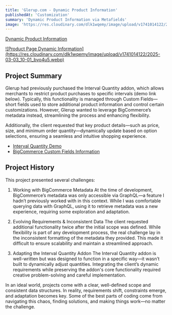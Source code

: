 ```yaml
---
title: 'Glerup.com - Dynamic Product Information'
publishedAt: 'Customization'
summary: 'Dynamic Product Information via Metafields'
image: 'https://res.cloudinary.com/dlk1wqemy/image/upload/v1741014122/2025-03-03_10-01_bvo4u5.webp'
---
```


[Dynamic Product Information](https://glerup.com/luxury-set-up-boxes/?sku=C33BRL)

<a href="https://res.cloudinary.com/dlk1wqemy/image/upload/v1741014122/2025-03-03_10-01_bvo4u5.webp">
![Product Page Dynamic Information](https://res.cloudinary.com/dlk1wqemy/image/upload/v1741014122/2025-03-03_10-01_bvo4u5.webp)
</a>

## Project Summary

Glerup had previously purchased the Interval Quantity addon, which allows merchants to restrict product purchases to specific intervals (demo link below). Typically, this functionality is managed through Custom Fields—short fields used to store additional product information and control certain customizations. However, Glerup wanted to leverage BigCommerce’s metadata instead, streamlining the process and enhancing flexibility.

Additionally, the client requested that key product details—such as price, size, and minimum order quantity—dynamically update based on option selections, ensuring a seamless and intuitive shopping experience.

- [Interval Quantity Demo](https://addons.intuitsolutions.net/dunlop-tortex-standard-guitar-picks-60-mm/)
- [BigCommerce Custom Fields Information](https://support.bigcommerce.com/s/article/Custom-Fields?language=en_US)

## Project History

This project presented several challenges:

1. Working with BigCommerce Metadata
At the time of development, BigCommerce’s metadata was only accessible via GraphQL—a feature I hadn’t previously worked with in this context. While I was comfortable querying data with GraphQL, using it to retrieve metadata was a new experience, requiring some exploration and adaptation.

2. Evolving Requirements & Inconsistent Data
The client requested additional functionality twice after the initial scope was defined. While flexibility is part of any development process, the real challenge lay in the inconsistent formatting of the metadata they provided. This made it difficult to ensure scalability and maintain a streamlined approach.

3. Adapting the Interval Quantity Addon
The Interval Quantity addon is well-written but was designed to function in a specific way—it wasn’t built to dynamically adjust quantities. Integrating the client’s dynamic requirements while preserving the addon's core functionality required creative problem-solving and careful implementation.

In an ideal world, projects come with a clear, well-defined scope and consistent data structures. In reality, requirements shift, constraints emerge, and adaptation becomes key. Some of the best parts of coding come from navigating this chaos, finding solutions, and making things work—no matter the challenge.